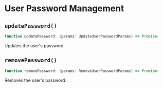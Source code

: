 
# User Password Management

## `updatePassword()`

```typescript
function updatePassword: (params: UpdateUserPasswordParams) => Promise<User>;
```

Updates the user's password.

## `removePassword()`

```typescript
function removePassword: (params: RemoveUserPasswordParams) => Promise<User>;
```

Removes the user's password.
